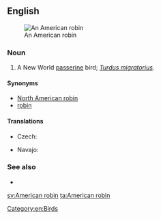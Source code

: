 ==English==
[[Image:American Robin 2006.jpg|thumb|An American robin]]

===Noun===
{{en-noun|sg=[[American]] [[robin]]}}

# A New World [[passerine]] bird; ''[[Turdus migratorius]]''.

====Synonyms====
* [[North American robin]]
* [[robin]]

====Translations====
{{trans-top|a passerine bird}}
* Czech: {{t-|cs|drozd  stěhovavý}}
{{trans-mid}}
* Navajo: {{tø|nv|téél halchíʼí}}
{{trans-bottom}}

===See also===
* {{Wikipedia-inline|American Robin}}

[[Category:en:Birds]]

[[sv:American robin]]
[[ta:American robin]]
